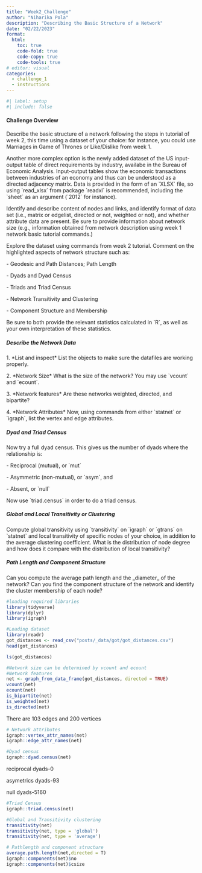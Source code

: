 ```yaml
---
title: "Week2_Challenge"
author: "Niharika Pola"
description: "Describing the Basic Structure of a Network"
date: "02/22/2023"
format:
  html:
    toc: true
    code-fold: true
    code-copy: true
    code-tools: true
# editor: visual
categories: 
  - challenge_1
  - instructions
---
```


```r
#| label: setup
#| include: false
```

#### Challenge Overview

Describe the basic structure of a network following the steps in tutorial of week 2, this time using a dataset of your choice: for instance, you could use Marriages in Game of Thrones or Like/Dislike from week 1.

Another more complex option is the newly added dataset of the US input-output table of direct requirements by industry, availabe in the Bureau of Economic Analysis. Input-output tables show the economic transactions between industries of an economy and thus can be understood as a directed adjacency matrix. Data is provided in the form of an \`XLSX\` file, so using \`read_xlsx\` from package \`readxl\` is recommended, including the \`sheet\` as an argument (\`2012\` for instance).

Identify and describe content of nodes and links, and identify format of data set (i.e., matrix or edgelist, directed or not, weighted or not), and whether attribute data are present. Be sure to provide information about network size (e.g., information obtained from network description using week 1 network basic tutorial commands.)

Explore the dataset using commands from week 2 tutorial. Comment on the highlighted aspects of network structure such as:

\- Geodesic and Path Distances; Path Length

\- Dyads and Dyad Census

\- Triads and Triad Census

\- Network Transitivity and Clustering

\- Component Structure and Membership

Be sure to both provide the relevant statistics calculated in \`R\`, as well as your own interpretation of these statistics.

##### Describe the Network Data

1\. \*List and inspect\* List the objects to make sure the datafiles are working properly.

2\. \*Network Size\* What is the size of the network? You may use \`vcount\` and \`ecount\`.

3\. \*Network features\* Are these networks weighted, directed, and bipartite?

4\. \*Network Attributes\* Now, using commands from either \`statnet\` or \`igraph\`, list the vertex and edge attributes.

##### Dyad and Triad Census

Now try a full dyad census. This gives us the number of dyads where the relationship is:

\- Reciprocal (mutual), or \`mut\`

\- Asymmetric (non-mutual), or \`asym\`, and

\- Absent, or \`null\`

Now use \`triad.census\` in order to do a triad census.

##### Global and Local Transitivity or Clustering

Compute global transitivity using \`transitivity\` on \`igraph\` or \`gtrans\` on \`statnet\` and local transitivity of specific nodes of your choice, in addition to the average clustering coefficient. What is the distribution of node degree and how does it compare with the distribution of local transitivity?

##### Path Length and Component Structure 

Can you compute the average path length and the \_diameter\_ of the network? Can you find the component structure of the network and identify the cluster membership of each node?

```r
#loading required libraries
library(tidyverse)
library(dplyr)
library(igraph)
```

```r
#Loading dataset
library(readr)
got_distances <- read_csv("posts/_data/got/got_distances.csv")
head(got_distances)
```

```r
ls(got_distances)
```

```r
#Network size can be determined by vcount and ecount
#Network features
net <- graph_from_data_frame(got_distances, directed = TRUE)
vcount(net)
ecount(net)
is_bipartite(net)
is_weighted(net) 
is_directed(net) 
```

There are 103 edges and 200 vertices

```r
# Network attributes
igraph::vertex_attr_names(net)
igraph::edge_attr_names(net)
```

```r
#Dyad census
igraph::dyad.census(net)
```

reciprocal dyads-0

asymetrics dyads-93

null dyads-5160

```r
#Triad Census
igraph::triad.census(net)
```

```r
#Global and Transitivity clustering
transitivity(net)
transitivity(net, type = 'global')
transitivity(net, type = 'average')
```

```r
# Pathlength and component structure
average.path.length(net,directed = T)
igraph::components(net)$no
igraph::components(net)$csize
```
